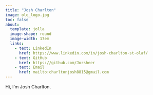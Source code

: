 ```yaml
---
title: "Josh Charlton"
image: ole_logo.jpg
toc: false
about: 
  template: jolla
  image-shape: round
  image-width: 17em
  links:
    - text: LinkedIn
      href: https://www.linkedin.com/in/josh-charlton-st-olaf/
    - text: GitHub
      href: https://github.com/Jorsheer
    - text: Email
      href: mailto:charltonjosh8815@gmail.com
---
```


Hi, I'm Josh Charlton.
